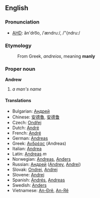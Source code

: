 ==English==

===Pronunciation===
*[[w:AHD|AHD]]: ăn'dro͞o, /ˈændruː/, /"{ndru:/

===Etymology===
:From Greek, ''andreios'', meaning '''manly'''

===Proper noun===
'''Andrew'''

#''a man's name''

====Translations====
*Bulgarian: [[Андрей]]
*Chinese: [[安德魯]], [[安德鲁]]
*Czech: [[Ondřej]]
*Dutch: [[André]]
*French: [[André]]
*German: [[Andreas]]
*Greek: [[Ανδρέας]] (Andreas)
*Italian: [[Andrea]]
*Latin: [[Andreas]] ''m''
*Norwegian: [[Andreas]], [[Anders]]
*Russian: [[Андрей]] ([[Andrey]], [[Andrei]])
*Slovak: [[Ondrej]],  [[Andrej]]
*Slovene: [[Andrej]]
*Spanish: [[Andrés]], [[Andreas]]
*Swedish: [[Anders]]
*Vietnamese: [[An-Đrê]], [[An-Rê]]